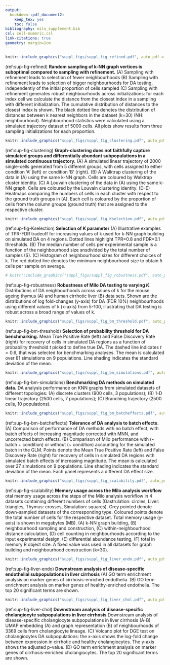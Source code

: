 ```yaml
---
output:
  bookdown::pdf_document2:
    keep_tex: yes
    toc: false
bibliography: milo_supplement.bib
csl: cell-numeric.csl
link-citations: true
geometry: margin=1cm
---
```


\renewcommand{\figurename}{Supplementary Figure}
\pagenumbering{gobble}

\newpage 

```r
knitr::include_graphics("suppl_figs/suppl_fig_refined.pdf", auto_pdf = TRUE)
```

(ref:sup-fig-refined) **Random sampling of k-NN graph vertices is suboptimal compared to sampling with refinement.**
(A) Sampling with refinement leads to selection of fewer neighbourhoods 
(B) Sampling with refinement leads to selection of bigger neighbourhoods for DA testing, independently of the initial proportion of cells sampled
(C) Sampling with refinement generates robust neighbourhoods across initializations: for each index cell we calculate the distance from the closest index in a sampling with different initialization. The cumulative distribution of distances to the closest index is shown. The black dotted line denotes the distribution of distances between k nearest neighbors in the dataset (k=30) (NH: neighbourhood). 
Neighbourhood statistics were calculated using a simulated trajectory dataset of 5000 cells. All plots show results from three sampling initializations for each proportion.

<!-- ```{r sup-fig-1, fig.pos="ht", fig.cap="(ref:sup-fig1)", echo=FALSE} -->
<!-- knitr::include_graphics("suppl_figs/suppl_fig1_letters.pdf", auto_pdf = TRUE) -->
<!-- ``` -->

<!-- (ref:sup-fig1) **Tolerance of Milo to uncorrected batch effects in simulated data** -->
<!-- (A-B) UMAP embeddings of simulated scRNA-seq data containing a batch effect, before batch correction (top row) and after correction with fastMNN (bottom row) (5000 cells). Cells are colored by simulated batch (A) and by presence of differential abundance between 2 simulated conditions (20% cells in condition ‘A’, 80% cells in condition ‘B’) (B). -->
<!-- (C) A graph representation of the results from Milo differential abundance testing. Neighbourhoods were tested for DA between conditions, with (~ batch + condition) or without (~ condition) accounting for the simulated batch. Nodes are neighbourhoods, coloured by their log fold change between conditions. Non-DA neighbourhoods (FDR 10%). Node sizes correspond to the number of cells in a neighbourhood. Graph edges depict the number of cells shared between adjacent neighbourhoods. -->
<!-- (D) Confusion matrices comparing the number of true and predicted DA neighbourhoods, with different batch effect correction (rows) and different testing design (columns). -->

<!-- ```{r sup-fig-2, fig.pos="ht", fig.cap="(ref:sup-fig2)", echo=FALSE} -->
<!-- knitr::include_graphics("suppl_figs/suppl_fig2_letters.pdf", auto_pdf = TRUE) -->
<!-- ``` -->

<!-- (ref:sup-fig2) **Tolerance of Milo to uncorrected batch effects in mouse gastrulation atlas** -->
<!-- (A-B) UMAP embedding of mouse gastrulation atlas before batch correction (top row) and after correction with fastMNN (bottom row). Cells are colored by sequencing batch (A) and developmental time point (B). -->
<!-- (C) Barplot depicting the percentage of DA neighbourhoods at FDR 10%, testing for different experimental covariates: DA between sequencing batches (~ Seq. batch), DA across developmental time points (~ Time points), DA across developmental time points accounting for the sequencing batch (~ Seq. batch + time points). The total number of DA neighbourhoods is shown in each bar. -->

```r
knitr::include_graphics("suppl_figs/suppl_fig_clustering.pdf", auto_pdf = TRUE)
```

(ref:sup-fig-clustering) **Graph-clustering does not faithfully capture simulated groups and differentially abundant subpopulations in a simulated continuous trajectory.**
(A) A simulated linear trajectory of 2000 single-cells generated from 5 different groups, with cells assigned to either condition ‘A’ (left) or condition ‘B’ (right).
(B) A Walktrap clustering of the data in (A) using the same k-NN graph. Cells are coloured by Walktrap cluster identity.
(C) A Louvain clustering of the data in (A) using the same k-NN graph. Cells are coloured by the Louvain clustering identity.
(D-E) Heatmaps comparing the numbers of cells in each cluster with respect to the ground truth groups in (A). Each cell is coloured by the proportion of cells from the column groups (ground truth) that are assigned to the respective cluster.

```r
knitr::include_graphics("suppl_figs/suppl_fig_Kselection.pdf", auto_pdf = TRUE)
```

(ref:sup-fig-Kselection) **Selection of $K$ parameter** 
(A) Illustrative examples of TPR-FDR tradeoff for increasing values of k used for k-NN graph building on simulated DA on 4 regions. Dotted lines highlight TPR=0.8 and FDR=0.1 thresholds. 
(B) The median number of cells per experimental sample is a function of the neighbourhood size snsdivided by the total number of samples (S). (C) Histogram of neighbourhood sizes for different choices of k. The red dotted line denotes the minimum neighbourhood size to obtain 5 cells per sample on average. 

```r
# knitr::include_graphics("suppl_figs/suppl_fig_robustness.pdf", auto_pdf = TRUE)
```

(ref:sup-fig-robustness) **Robustness of Milo DA testing to varying $K$**. Distributions of DA neighbourhoods across values of k for the mouse ageing thymus (A) and human cirrhotic liver (B) data sets. Shown are the distributions of log fold-changes (y-axis) for DA (FDR 10%) neighbourhoods using different values of k (x-axis) from 5-100, illustrating that DA testing is robust across a broad range of values of k.

```r
knitr::include_graphics("suppl_figs/suppl_fig_bm_threshold.pdf", auto_pdf = TRUE)
```

(ref:sup-fig-bm-threshold) **Selection of probability threshold for DA benchmarking.** Mean True Positive Rate (left) and False Discovery Rate (right) for recovery of cells in simulated DA regions as a function of probability threshold $t$ picked to define true DA. The dashed line indicates $t = 0.6$, that was selected for benchmarking analyses. The mean is calculated over 81 simulations on 9 populations. Line shading indicates the standard deviation of the mean.

```r
knitr::include_graphics("suppl_figs/suppl_fig_bm_simulations.pdf", auto_pdf = TRUE)
```

(ref:sup-fig-bm-simulations) **Benchmarking DA methods on simulated data.** DA analysis performance on KNN graphs from simulated datasets of different topologies: (A) discrete clusters (900 cells, 3 populations);  (B) 1-D linear trajectory (2500 cells, 7 populations); (C) Branching trajectory (2500 cells, 10 populations).

```r
knitr::include_graphics("suppl_figs/suppl_fig_bm_batcheffects.pdf", auto_pdf = TRUE)
```

(ref:sup-fig-bm-batcheffects) **Tolerance of DA analysis to batch effects.** (A) Comparison of performance of DA methods with no batch effect, with batch effects of increasing magnitude corrected with MNN, and uncorrected batch effects. (B) Comparison of Milo performance with (~ batch + condition) or without (~ condition) accounting for the simulated batch in the GLM. Points denote the Mean True Positive Rate (left) and False Discovery Rate (right) for recovery of cells in simulated DA regions with simulated batch effects of increasing magnitude. The mean is calculated over 27 simulations on 9 populations. Line shading indicates the standard deviation of the mean. Each panel represents a different DA effect size. 

```r
knitr::include_graphics("suppl_figs/suppl_fig_scalability.pdf", auto_pdf = TRUE)
```

(ref:sup-fig-scalability) **Memory usage across the Milo analysis workflow**
otal memory usage across the steps of the Milo analysis workflow in 4 datasets containing different numbers of cells (Gastrulation: circles, Liver: triangles, Thymus: crosses, Simulation: squares). Grey pointed denote down-sampled datasets of the corresponding type. Coloured points denote the total number of cells for the respective dataset. Total memory usage (y-axis) is shown in megabytes (MB). (A) k-NN graph building, (B) neighbourhood sampling and construction, (C) within-neighbourhood distance calculation, (D) cell counting in neighbourhoods according to the input experimental design, (E) differential abundance testing, (F) total in memory R object size. A fixed value was used in all datasets for graph building and neighbourhood construction (k=30).

```r
knitr::include_graphics("suppl_figs/suppl_fig_liver_endo.pdf", auto_pdf = TRUE)
```

(ref:sup-fig-liver-endo) **Downstream analysis of disease-specific endothelial subpopulations in liver cirrhosis**
(A) GO term enrichment analysis on marker genes of cirrhosis-enriched endothelia. (B) GO term enrichment analysis on marker genes of healthy-enriched endothelia. The top 20 significant terms are shown.

```r
knitr::include_graphics("suppl_figs/suppl_fig_liver_chol.pdf", auto_pdf = TRUE)
```

(ref:sup-fig-liver-chol) **Downstream analysis of disease-specific cholangiocyte subpopulations in liver cirrhosis**
Downstream analysis of disease-specific cholangiocyte subpopulations in liver cirrhosis
(A-B) UMAP embedding (A) and graph representation (B) of neighbourhoods of 3369 cells from cholangiocyte lineage.
(C) Volcano plot for DGE test on cholangiocytes DA subpopulations: the x-axis shows the log-fold change between expression in cirrhotic and healthy cholangiocytes. The y-axis shows the adjusted p-value.
(D) GO term enrichment analysis on marker genes of cirrhosis-enriched cholangiocytes. The top 20 significant terms are shown.

<!-- ```{r sup-fig-6, fig.pos="ht", fig.cap="(ref:sup-fig6)", echo=FALSE} -->
<!-- knitr::include_graphics("suppl_figs/suppl_fig6.pdf", auto_pdf = TRUE) -->
<!-- ``` -->

<!-- (ref:sup-fig6) **Downstream analysis of disease-specific subpopulations in liver cirrhosis** -->
<!-- (A) GO term enrichment analysis on marker genes of cirrhosis-enriched endothelia. The top 20 significant terms are shown. -->
<!-- (B) GO term enrichment analysis on marker genes of healthy-enriched endothelia. The top 20 significant terms are shown. -->
<!-- (C-D) UMAP embedding (C) and graph representation (D) of neighbourhoods of 3369 cells from cholangiocytes lineage. -->
<!-- (E) Volcano plot for DGE test on cholangiocytes DA subpopulations: the x-axis shows the log-fold change between expression in cirrhotic and healthy cholangiocytes. The y-axis shows the adjusted p-value. -->
<!-- (F) GO term enrichment analysis on marker genes of cirrhosis-enriched cholangiocytes. The top 20 significant terms are shown. -->

<!-- ```{r sup-fig-6, fig.pos="ht", fig.cap="(ref:sup-fig6)", echo=FALSE} -->
<!-- knitr::include_graphics("suppl_figs/suppl_fig6.pdf", auto_pdf = TRUE) -->
<!-- ``` -->


<!-- \newpage -->

<!-- # Supplementary tables -->

<!-- | Method           | Key Parameters | Values             | Hypothesis testing                      | -->
<!-- |------------------|----------------|--------------------|-----------------------------------------| -->
<!-- | Milo             | K              | 10                 | Negative binomial GLM, 10% FDR          | -->
<!-- |                  | d              | 15                 | Negative binomial GLM, 10% FDR          | -->
<!-- | Cydar            | r              | 2                  | Negative binomial GLM, 10% FDR          | -->
<!-- | DAseq            | k.vector       | 5-500, steps of 50 | Logistic classifier prediction, top 10% | -->
<!-- | Louvain + edgeR  | K              | 10                 | Negative binomial GLM, 10% FDR          | -->
<!-- |                  | d              | 15                 |                                         | -->
<!-- | Walktrap + edgeR | K              | 10                 | Negative binomial GLM, 10% FDR          | -->
<!-- |                  | d              | 15                 |                                         | -->

<!-- Supplementary Table 1: **Method comparison parameter values.** -->

<!-- \newpage  -->

